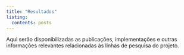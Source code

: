 ```yaml
---
title: "Resultados"
listing:
  contents: posts
---
```


Aqui serão disponibilizadas as publicações, implementações e outras informações relevantes relacionadas às linhas de pesquisa do projeto.
